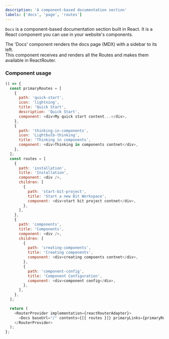```yaml
---
description: 'A component-based documentation section'
labels: ['docs', 'page', 'routes']
---
```



`Docs` is a component-based documentation section built in React. It is a React component you can use in your website's components.

The 'Docs' component renders the docs page (MDX) with a sidebar to its left.  
This component receives and renders all the Routes and makes them available in ReactRouter.

### Component usage

```js live
() => {
  const primaryRoutes = [
    {
      path: 'quick-start',
      icon: 'lightning',
      title: 'Quick Start',
      description: 'Quick Start',
      component: <div>My quick start content...</div>,
    },
    {
      path: 'thinking-in-components',
      icon: 'Lightbulb-thinking',
      title: 'Thinking in components',
      component: <div>Thinking in components contnet</div>,
    },
  ];
  const routes = [
    {
      path: 'installation',
      title: 'Installation',
      component: <div />,
      children: [
        {
          path: 'start-bit-project',
          title: 'Start a new Bit Workspace',
          component: <div>start bit project contnet</div>,
        },
      ],
    },
    {
      path: 'components',
      title: 'Components',
      component: <div />,
      children: [
        {
          path: 'creating-components',
          title: 'Creating components',
          component: <div>creating compoents contnet</div>,
        },
        {
          path: 'component-config',
          title: 'Component Configuration',
          component: <div>component config</div>,
        },
      ],
    },
  ];

  return (
    <RouterProvider implementation={reactRouterAdapter}>
      <Docs baseUrl="/" contents={[{ routes }]} primaryLinks={primaryRoutes} />
    </RouterProvider>
  );
};
```
